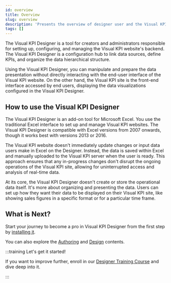```yaml
---
id: overview
title: Overview
slug: overview
description: 'Presents the overview of designer user and the Visual KPI design toll.'
tags: []
---
```



The Visual KPI Designer is a tool for creators and administrators responsible for setting up, configuring, and managing the Visual KPI website's backend. The Visual KPI Designer is a configuration hub to link data sources, define KPIs, and organize the data hierarchical structure. 

Using the Visual KPI Designer, you can manipulate and prepare the data presentation without directly interacting with the end-user interface of the Visual KPI website. On the other hand, the Visual KPI site is the front-end interface accessed by end users, displaying the data visualizations configured in the Visual KPI Designer. 

## How to use the Visual KPI Designer

The Visual KPI Designer is an add-on tool for Microsoft Excel. You use the traditional Excel interface to set up and manage Visual KPI websites. The Visual KPI Designer is compatible with Excel versions from 2007 onwards, though it works best with versions 2013 or 2016. 

<StylizedImage
  imgURL="img/overview/designer-overview2.png"
  alt="Visual Designer Overview"
/>

The Visual KPI website doesn't immediately update changes or input data users make in Excel on the Designer. Instead, the data is saved within Excel and manually uploaded to the Visual KPI server when the user is ready. This approach ensures that any in-progress changes don't disrupt the ongoing operations of the Visual KPI site, allowing for uninterrupted access and analysis of real-time data. 

At its core, the Visual KPI Designer doesn't create or store the operational data itself. It's more about organizing and presenting the data. Users can set up how they want their data to be displayed on their Visual KPI site, like showing sales figures in a specific format or for a particular time frame. 

## What is Next?

Start your journey to become a pro in Visual KPI Designer from the first step by [installing it](/docs/visual-kpi-design/installation-and-setup).

You can also explore the [Authoring](/docs/visual-kpi-design/authoring) and [Design](docs/visual-kpi-design/design) contents.

:::training Let's get it started!

If you want to improve further, enroll in our [Designer Training Course](https://www.transpara.com/course/visual-kpi-designer/) and dive deep into it.

:::

